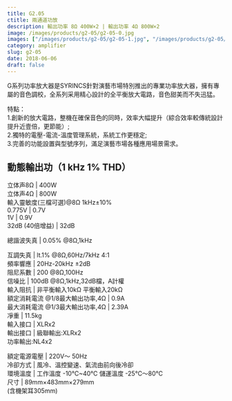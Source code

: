 ```yaml
---
title: G2.05
ctitle: 兩通道功放
description: 輸出功率 8Ω 400W×2 | 輸出功率 4Ω 800W×2
image: /images/products/g2-05/g2-05-0.jpg
images: ["/images/products/g2-05/g2-05-1.jpg", "/images/products/g2-05/g2-05-2.jpg"]
category: amplifier
slug: g2-05
date: 2018-06-06
draft: false
---
```


G系列功率放大器是SYRINCS針對演藝市場特別推出的專業功率放大器，擁有專屬的音色調校，全系列采用精心設計的全平衡放大電路，音色甜美而不失迅猛。  
  
特點：  
1.創新的放大電路，整機在確保音色的同時，效率大幅提升（綜合效率較傳統設計提升近壹倍，更節能）;  
2.獨特的電壓-電流-溫度管理系統，系統工作更穩定;  
3.完善的功能設置與型號序列，滿足演藝市場各種應用場景需求。  
  
  
  
動態輸出功（1 kHz 1% THD）  
---  
立体声8Ω  |  400W   
立体声4Ω  |  800W   
輸入靈敏度(三檔可選)@8Ω 1kHz±10%  
0.775V  |  0.7V   
1V  |  0.9V   
32dB (40倍增益)  |  32dB  
  
總諧波失真  |  0.05% @8Ω,1kHz  
  
互調失真  |  lt.1% @8Ω,60Hz/7kHz 4:1   
頻率響應  |  20Hz-20kHz ±2dB   
阻尼系數  |  200 @8Ω,100Hz   
信噪比  |  100dB @8Ω,1kHz,32dB檔，A計權   
輸入阻抗  |  非平衡輸入10kΩ 平衡輸入20kΩ   
額定消耗電流 @1/8最大輸出功率,4Ω  |  0.9A   
最大消耗電流 @1/3最大輸出功率,4Ω  |  2.39A   
凈重  |  11.5kg   
輸入接口  |  XLRx2   
輸出接口  |  級聯輸出:XLRx2  
功率輸出:NL4x2  
  
額定電源電壓  |  220V～ 50Hz   
冷卻方式  |  風冷、溫控變速、氣流由前向後冷卻   
環境溫度  |  工作溫度 -10℃~40℃ 儲運溫度 -25℃～80℃   
尺寸  |  89mm×483mm×279mm  
(含機架耳305mm)


